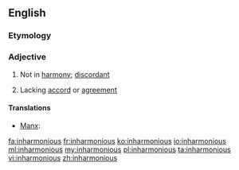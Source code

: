 ==English==

===Etymology===
{{prefix|in|harmonious}}

===Adjective===
{{en-adj}}

# {{context|music|lang=en}} Not in [[harmony]]; [[discordant]]
# Lacking [[accord]] or [[agreement]]

====Translations====
{{trans-top|music: not in harmony; discordant}}
* [[Manx]]: {{t-|gv|neuving}}
{{trans-mid}}
{{trans-bottom}}

{{trans-top|lacking accord or agreement}}
{{trans-mid}}
{{trans-bottom}}

[[fa:inharmonious]]
[[fr:inharmonious]]
[[ko:inharmonious]]
[[io:inharmonious]]
[[ml:inharmonious]]
[[my:inharmonious]]
[[pl:inharmonious]]
[[ta:inharmonious]]
[[vi:inharmonious]]
[[zh:inharmonious]]